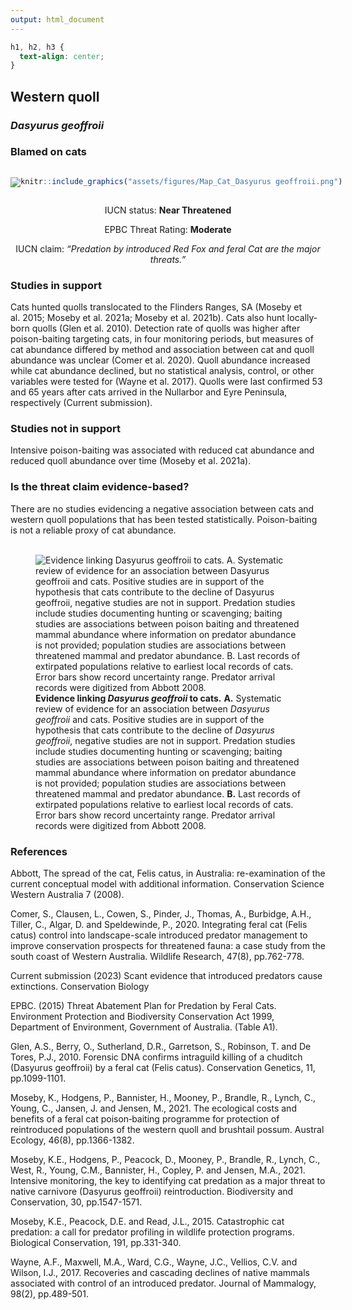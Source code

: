 ```yaml
---
output: html_document
---
```

```css
h1, h2, h3 {
  text-align: center;
}
```

## **Western quoll**
### *Dasyurus geoffroii*
### Blamed on cats

:::: {style="display: flex;"}

[![](assets/photos/Dasyurus geoffroii.png)](https://www.inaturalist.org/photos/30906138?size=original)

::: {}

:::

::: {}
  ```r
  knitr::include_graphics("assets/figures/Map_Cat_Dasyurus geoffroii.png")
  ```
:::

::::
<center>
IUCN status: **Near Threatened**

EPBC Threat Rating: **Moderate**

IUCN claim: *"Predation by introduced Red Fox and feral Cat are the major threats."*

</center>

### Studies in support

Cats hunted quolls translocated to the Flinders Ranges, SA (Moseby et al. 2015; Moseby et al. 2021a; Moseby et al. 2021b). Cats also hunt locally-born quolls (Glen et al. 2010). Detection rate of quolls was higher after poison-baiting targeting cats, in four monitoring periods, but measures of cat abundance differed by method and association between cat and quoll abundance was unclear (Comer et al. 2020). Quoll abundance increased while cat abundance declined, but no statistical analysis, control, or other variables were tested for (Wayne et al. 2017). Quolls were last confirmed 53 and 65 years after cats arrived in the Nullarbor and Eyre Peninsula, respectively (Current submission).

### Studies not in support

Intensive poison-baiting was associated with reduced cat abundance and reduced quoll abundance over time (Moseby et al. 2021a).

### Is the threat claim evidence-based?

There are no studies evidencing a negative association between cats and western quoll populations that has been tested statistically. Poison-baiting is not a reliable proxy of cat abundance.
<br>
<br>

![**Evidence linking *Dasyurus geoffroii* to cats.** **A.** Systematic review of evidence for an association between *Dasyurus geoffroii* and cats. Positive studies are in support of the hypothesis that cats contribute to the decline of *Dasyurus geoffroii*, negative studies are not in support. Predation studies include studies documenting hunting or scavenging; baiting studies are associations between poison baiting and threatened mammal abundance where information on predator abundance is not provided; population studies are associations between threatened mammal and predator abundance. **B.** Last records of extirpated populations relative to earliest local records of cats. Error bars show record uncertainty range. Predator arrival records were digitized from Abbott 2008.](assets/figures/Main_Evidence_Cat_Dasyurus geoffroii.png)

### References

Abbott, The spread of the cat, Felis catus, in Australia: re-examination of the current conceptual model with additional information. Conservation Science Western Australia 7 (2008).

Comer, S., Clausen, L., Cowen, S., Pinder, J., Thomas, A., Burbidge, A.H., Tiller, C., Algar, D. and Speldewinde, P., 2020. Integrating feral cat (Felis catus) control into landscape-scale introduced predator management to improve conservation prospects for threatened fauna: a case study from the south coast of Western Australia. Wildlife Research, 47(8), pp.762-778.

Current submission (2023) Scant evidence that introduced predators cause extinctions. Conservation Biology

EPBC. (2015) Threat Abatement Plan for Predation by Feral Cats. Environment Protection and Biodiversity Conservation Act 1999, Department of Environment, Government of Australia. (Table A1).

Glen, A.S., Berry, O., Sutherland, D.R., Garretson, S., Robinson, T. and De Tores, P.J., 2010. Forensic DNA confirms intraguild killing of a chuditch (Dasyurus geoffroii) by a feral cat (Felis catus). Conservation Genetics, 11, pp.1099-1101.

Moseby, K., Hodgens, P., Bannister, H., Mooney, P., Brandle, R., Lynch, C., Young, C., Jansen, J. and Jensen, M., 2021. The ecological costs and benefits of a feral cat poison‐baiting programme for protection of reintroduced populations of the western quoll and brushtail possum. Austral Ecology, 46(8), pp.1366-1382.

Moseby, K.E., Hodgens, P., Peacock, D., Mooney, P., Brandle, R., Lynch, C., West, R., Young, C.M., Bannister, H., Copley, P. and Jensen, M.A., 2021. Intensive monitoring, the key to identifying cat predation as a major threat to native carnivore (Dasyurus geoffroii) reintroduction. Biodiversity and Conservation, 30, pp.1547-1571.

Moseby, K.E., Peacock, D.E. and Read, J.L., 2015. Catastrophic cat predation: a call for predator profiling in wildlife protection programs. Biological Conservation, 191, pp.331-340.

Wayne, A.F., Maxwell, M.A., Ward, C.G., Wayne, J.C., Vellios, C.V. and Wilson, I.J., 2017. Recoveries and cascading declines of native mammals associated with control of an introduced predator. Journal of Mammalogy, 98(2), pp.489-501.

